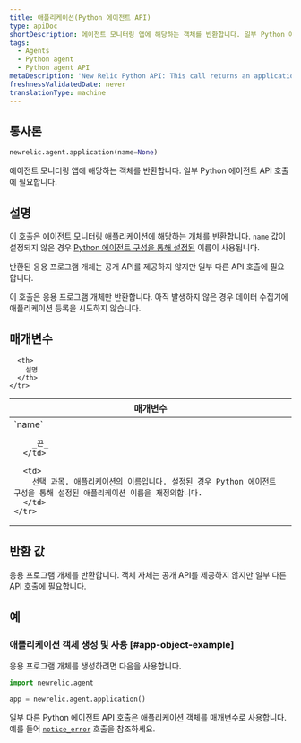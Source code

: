 ```yaml
---
title: 애플리케이션(Python 에이전트 API)
type: apiDoc
shortDescription: 에이전트 모니터링 앱에 해당하는 객체를 반환합니다. 일부 Python 에이전트 API 호출에 필요합니다.
tags:
  - Agents
  - Python agent
  - Python agent API
metaDescription: 'New Relic Python API: This call returns an application object used in other Python agent API calls.'
freshnessValidatedDate: never
translationType: machine
---
```


## 통사론

```py
newrelic.agent.application(name=None)
```

에이전트 모니터링 앱에 해당하는 객체를 반환합니다. 일부 Python 에이전트 API 호출에 필요합니다.

## 설명

이 호출은 에이전트 모니터링 애플리케이션에 해당하는 개체를 반환합니다. `name` 값이 설정되지 않은 경우 [Python 에이전트 구성을 통해 설정된](/docs/agents/python-agent/installation-configuration/python-agent-configuration#app_name) 이름이 사용됩니다.

반환된 응용 프로그램 개체는 공개 API를 제공하지 않지만 일부 다른 API 호출에 필요합니다.

<Callout variant="important">
  이 호출은 응용 프로그램 개체만 반환합니다. 아직 발생하지 않은 경우 데이터 수집기에 애플리케이션 등록을 시도하지 않습니다.
</Callout>

## 매개변수

<table>
  <thead>
    <tr>
      <th width="25%">
        매개변수
      </th>

      <th>
        설명
      </th>
    </tr>
  </thead>

  <tbody>
    <tr>
      <td>
        `name`

        _끈_
      </td>

      <td>
        선택 과목. 애플리케이션의 이름입니다. 설정된 경우 Python 에이전트 구성을 통해 설정된 애플리케이션 이름을 재정의합니다.
      </td>
    </tr>
  </tbody>
</table>

## 반환 값

응용 프로그램 개체를 반환합니다. 객체 자체는 공개 API를 제공하지 않지만 일부 다른 API 호출에 필요합니다.

## 예

### 애플리케이션 객체 생성 및 사용 [#app-object-example]

응용 프로그램 개체를 생성하려면 다음을 사용합니다.

```py
import newrelic.agent

app = newrelic.agent.application()
```

일부 다른 Python 에이전트 API 호출은 애플리케이션 객체를 매개변수로 사용합니다. 예를 들어 [`notice_error`](/docs/agents/python-agent/python-agent-api/noticeerror-python-agent-api/) 호출을 참조하세요.
